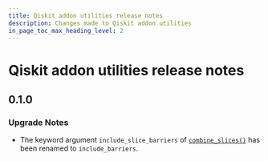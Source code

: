 ```yaml
---
title: Qiskit addon utilities release notes
description: Changes made to Qiskit addon utilities
in_page_toc_max_heading_level: 2
---
```


<span id="release-notes" />

<span id="id1" />

# Qiskit addon utilities release notes

<span id="release-notes-0-1-0" />

<span id="id2" />

## 0.1.0

<span id="release-notes-0-1-0-upgrade-notes" />

### Upgrade Notes

*   The keyword argument `include_slice_barriers` of [`combine_slices()`](slicing-combine-slices "qiskit_addon_utils.slicing.combine_slices") has been renamed to `include_barriers`.

